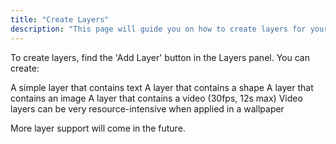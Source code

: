 ```yaml
---
title: "Create Layers"
description: "This page will guide you on how to create layers for your CAPlayground wallpaper."
---
```


To create layers, find the 'Add Layer' button in the Layers panel. You can create:

<Columns cols={2}>
  <Card title="Text Layer" icon="text">
    A simple layer that contains text
  </Card>
  <Card title="Basic Layer" icon="rectangle">
    A layer that contains a shape
  </Card>
  <Card title="Image Layer" icon="image">
    A layer that contains an image
  </Card>
  <Card title="Video Layer" icon="video">
    A layer that contains a video (30fps, 12s max)
  </Card>
</Columns>

<Warning>
  Video layers can be very resource-intensive when applied in a wallpaper
</Warning>

More layer support will come in the future.